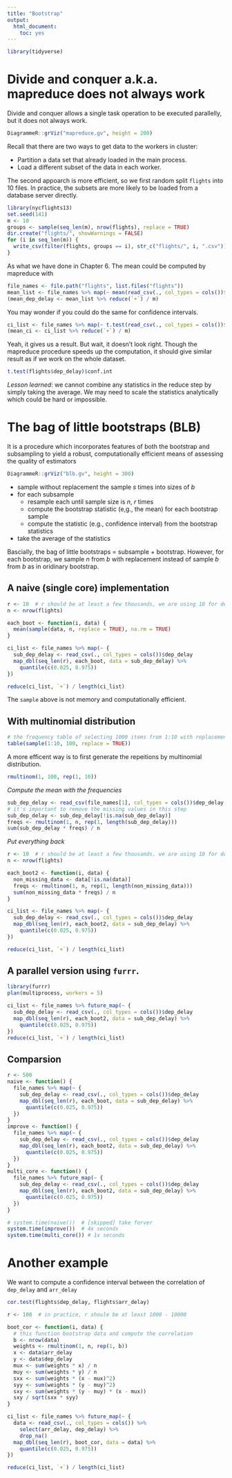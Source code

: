 ```yaml
---
title: "Bootstrap"
output: 
  html_document: 
    toc: yes
---
```



```r
library(tidyverse)
```

# Divide and conquer a.k.a. mapreduce does not always work

Divide and conquer allows a single task operation to be executed parallelly, but it does not always work.

```r
DiagrammeR::grViz("mapreduce.gv", height = 200)
```

Recall that there are two ways to get data to the workers in cluster:

- Partition a data set that already loaded in the main process.
- Load a different subset of the data in each worker.

The second appoarch is more efficient, so we first random split `flights` into 10 files.
In practice, the subsets are more likely to be loaded from a database server directly.

```r
library(nycflights13)
set.seed(141)
m <- 10
groups <- sample(seq_len(m), nrow(flights), replace = TRUE)
dir.create("flights/", showWarnings = FALSE)
for (i in seq_len(m)) {
  write_csv(filter(flights, groups == i), str_c("flights/", i, ".csv"))
}
```

As what we have done in Chapter 6. The mean could be computed by mapreduce with

```r
file_names <- file.path("flights", list.files("flights"))
mean_list <- file_names %>% map(~ mean(read_csv(., col_types = cols())$dep_delay, na.rm = TRUE))
(mean_dep_delay <- mean_list %>% reduce(`+`) / m)
```

You may wonder if you could do the same for confidence intervals.
```r
ci_list <- file_names %>% map(~ t.test(read_csv(., col_types = cols())$dep_delay)$conf.int)
(mean_ci <- ci_list %>% reduce(`+`) / m)
```
Yeah, it gives us a result. But wait, it doesn't look right. Though the mapreduce procedure speeds up the computation, it should give similar result as if we work on the whole dataset.

```r
t.test(flights$dep_delay)$conf.int
```


*Lesson learned*: we cannot combine any statistics in the reduce step by simply taking the average. We may need to scale the statistics analytically which could be hard or impossible.


# The bag of little bootstraps (BLB)

It is a procedure which incorporates features of both the bootstrap and subsampling to yield a robust, computationally efficient means of assessing the quality of estimators


```r
DiagrammeR::grViz("blb.gv", height = 300)
```

- sample without replacement the sample $s$ times into sizes of $b$
- for each subsample
  - resample each until sample size is $n$, $r$ times
  - compute the bootstrap statistic (e,g., the mean) for each bootstrap sample
  - compute the statistic (e.g., confidence interval) from the bootstrap statistics
- take the average of the statistics


Bascially, the bag of little bootstraps = subsample + bootstrap. However, for each bootstrap, we sample $n$ from $b$ with replacement instead of sample $b$ from $b$ as in oridinary bootstrap.


## A naive (single core) implementation

```r
r <- 10  # r should be at least a few thousands, we are using 10 for demo
n <- nrow(flights)

each_boot <- function(i, data) {
  mean(sample(data, n, replace = TRUE), na.rm = TRUE)
}

ci_list <- file_names %>% map(~ {
  sub_dep_delay <- read_csv(., col_types = cols())$dep_delay
  map_dbl(seq_len(r), each_boot, data = sub_dep_delay) %>% 
    quantile(c(0.025, 0.975))
})

reduce(ci_list, `+`) / length(ci_list)
```


The `sample` above is not memory and computationally efficient.


## With multinomial distribution

```r
# the frequency table of selecting 1000 items from 1:10 with replacement
table(sample(1:10, 100, replace = TRUE))
```

A more efficent way is to first generate the repeitions by multinomial distribution.

```r
rmultinom(1, 100, rep(1, 10))
```

*Compute the mean with the frequencies*

```r
sub_dep_delay <- read_csv(file_names[1], col_types = cols())$dep_delay
# it's important to remove the missing values in this step
sub_dep_delay <- sub_dep_delay[!is.na(sub_dep_delay)]
freqs <- rmultinom(1, n, rep(1, length(sub_dep_delay)))
sum(sub_dep_delay * freqs) / n
```

*Put everything back*

```r
r <- 10  # r should be at least a few thousands, we are using 10 for demo
n <- nrow(flights)

each_boot2 <- function(i, data) {
  non_missing_data <- data[!is.na(data)]
  freqs <- rmultinom(1, n, rep(1, length(non_missing_data)))
  sum(non_missing_data * freqs) / n
}

ci_list <- file_names %>% map(~ {
  sub_dep_delay <- read_csv(., col_types = cols())$dep_delay
  map_dbl(seq_len(r), each_boot2, data = sub_dep_delay) %>% 
    quantile(c(0.025, 0.975))
})

reduce(ci_list, `+`) / length(ci_list)
```


## A parallel version using `furrr`.


```r
library(furrr)
plan(multiprocess, workers = 5)
```

```r
ci_list <- file_names %>% future_map(~ {
  sub_dep_delay <- read_csv(., col_types = cols())$dep_delay
  map_dbl(seq_len(r), each_boot2, data = sub_dep_delay) %>% 
    quantile(c(0.025, 0.975))
})
reduce(ci_list, `+`) / length(ci_list)
```


## Comparsion


```r
r <- 500
naive <- function() {
  file_names %>% map(~ {
    sub_dep_delay <- read_csv(., col_types = cols())$dep_delay
    map_dbl(seq_len(r), each_boot, data = sub_dep_delay) %>% 
      quantile(c(0.025, 0.975))
  })
}
improve <- function() {
  file_names %>% map(~ {
    sub_dep_delay <- read_csv(., col_types = cols())$dep_delay
    map_dbl(seq_len(r), each_boot2, data = sub_dep_delay) %>% 
      quantile(c(0.025, 0.975))
  })
}
multi_core <- function() {
  file_names %>% future_map(~ {
    sub_dep_delay <- read_csv(., col_types = cols())$dep_delay
    map_dbl(seq_len(r), each_boot2, data = sub_dep_delay) %>% 
      quantile(c(0.025, 0.975))
  })
}
```

```r
# system.time(naive())  # [skipped] take forver
system.time(improve())  # 4x seconds
system.time(multi_core()) # 1x seconds
```


# Another example

We want to compute a confidence interval between the correlation of `dep_delay` and `arr_delay`

```r
cor.test(flights$dep_delay, flights$arr_delay)
```


```r
r <- 100  # in practice, r shoule be at least 1000 - 10000

boot_cor <- function(i, data) {
  # this function bootstrap data and compute the correlation
  b <- nrow(data)
  weights <- rmultinom(1, n, rep(1, b))
  x <- data$arr_delay
  y <- data$dep_delay
  mux <- sum(weights * x) / n
  muy <- sum(weights * y) / n
  sxx <- sum(weights * (x - mux)^2)
  syy <- sum(weights * (y - muy)^2)
  sxy <- sum(weights * (y - muy) * (x - mux))
  sxy / sqrt(sxx * syy)
}
```


```r
ci_list <- file_names %>% future_map(~ {
  data <- read_csv(., col_types = cols()) %>%
    select(arr_delay, dep_delay) %>% 
    drop_na()
  map_dbl(seq_len(r), boot_cor, data = data) %>% 
    quantile(c(0.025, 0.975))
})

reduce(ci_list, `+`) / length(ci_list)
```

